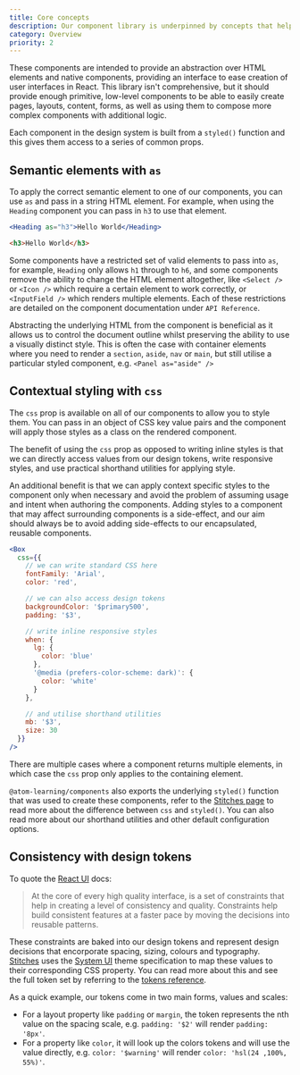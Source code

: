 ```yaml
---
title: Core concepts
description: Our component library is underpinned by concepts that help with component composition, encapsulated styling and consistent UI
category: Overview
priority: 2
---
```


These components are intended to provide an abstraction over HTML elements and native components, providing an interface to ease creation of user interfaces in React. This library isn't comprehensive, but it should provide enough primitive, low-level components to be able to easily create pages, layouts, content, forms, as well as using them to compose more complex components with additional logic.

Each component in the design system is built from a `styled()` function and this gives them access to a series of common props.

## Semantic elements with `as`

To apply the correct semantic element to one of our components, you can use `as` and pass in a string HTML element. For example, when using the `Heading` component you can pass in `h3` to use that element.

```jsx
<Heading as="h3">Hello World</Heading>
```

```html
<h3>Hello World</h3>
```

Some components have a restricted set of valid elements to pass into `as`, for example, `Heading` only allows `h1` through to `h6`, and some components remove the ability to change the HTML element altogether, like `<Select />` or `<Icon />` which require a certain element to work correctly, or `<InputField />` which renders multiple elements. Each of these restrictions are detailed on the component documentation under `API Reference`.

Abstracting the underlying HTML from the component is beneficial as it allows us to control the document outline whilst preserving the ability to use a visually distinct style. This is often the case with container elements where you need to render a `section`, `aside`, `nav` or `main`, but still utilise a particular styled component, e.g. `<Panel as="aside" />`

## Contextual styling with `css`

The `css` prop is available on all of our components to allow you to style them. You can pass in an object of CSS key value pairs and the component will apply those styles as a class on the rendered component.

The benefit of using the `css` prop as opposed to writing inline styles is that we can directly access values from our design tokens, write responsive styles, and use practical shorthand utilities for applying style.

An additional benefit is that we can apply context specific styles to the component only when necessary and avoid the problem of assuming usage and intent when authoring the components. Adding styles to a component that may affect surrounding components is a side-effect, and our aim should always be to avoid adding side-effects to our encapsulated, reusable components.

```jsx
<Box
  css={{
    // we can write standard CSS here
    fontFamily: 'Arial',
    color: 'red',

    // we can also access design tokens
    backgroundColor: '$primary500',
    padding: '$3',

    // write inline responsive styles
    when: {
      lg: {
        color: 'blue'
      },
      '@media (prefers-color-scheme: dark)': {
        color: 'white'
      }
    },

    // and utilise shorthand utilities
    mb: '$3',
    size: 30
  }}
/>
```

There are multiple cases where a component returns multiple elements, in which case the `css` prop only applies to the containing element.

`@atom-learning/components` also exports the underlying `styled()` function that was used to create these components, refer to the [Stitches page](/components/stitches) to read more about the difference between `css` and `styled()`. You can also read more about our shorthand utilities and other default configuration options.

## Consistency with design tokens

To quote the [React UI](https://react-ui.dev/core-concepts/constraints-based-design) docs:

> At the core of every high quality interface, is a set of constraints that help in creating a level of consistency and quality. Constraints help build consistent features at a faster pace by moving the decisions into reusable patterns.

These constraints are baked into our design tokens and represent design decisions that encorporate spacing, sizing, colours and typography. [Stitches](https://stitches.dev) uses the [System UI](https://system-ui.com/theme/) theme specification to map these values to their corresponding CSS property. You can read more about this and see the full token set by referring to the [tokens reference](/theme/tokens).

As a quick example, our tokens come in two main forms, values and scales:

- For a layout property like `padding` or `margin`, the token represents the nth value on the spacing scale, e.g. `padding: '$2'` will render `padding: '8px'`.
- For a property like `color`, it will look up the colors tokens and will use the value directly, e.g. `color: '$warning'` will render `color: 'hsl(24 ,100%, 55%)'`.
